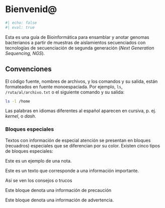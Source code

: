 # Bienvenid\@ {.unnumbered}

```r
#| echo: false
#| eval: true
```

Esta es una guía de Bioinformática para ensamblar y anotar genomas bacterianos a partir de muestras de aislamientos secuenciados con tecnologías de secuenciación de segunda generación (*Next Generation Sequencing, NGS*).

## Convenciones {.unnumbered}

El código fuente, nombres de archivos, y los comandos y su salida, están formateados en fuente monoespaciada. Por ejemplo, `ls`, `/ruta/al/archivo.txt` o el siguiente comando y su salida:

```bash
ls -l /home
```

Las palabras en idiomas diferentes al español aparecen en cursiva, p. ej. *kernel*, o *dash*.

### Bloques especiales {.unnumbered}

Textos con información de especial atención se presentan en bloques (recuadros) especiales que se diferencian por su color. Existen cinco tipos de bloques especiales:

::: callout-note
Este es un ejemplo de una nota.
:::

::: callout-important
Este es un texto que corresponde a una información importante.
:::

::: callout-tip
Así se ven los consejos o trucos
:::

::: callout-caution
Este bloque denota una información de precaución
:::

::: callout-warning
Este bloque denota una información de advertencia.
:::
